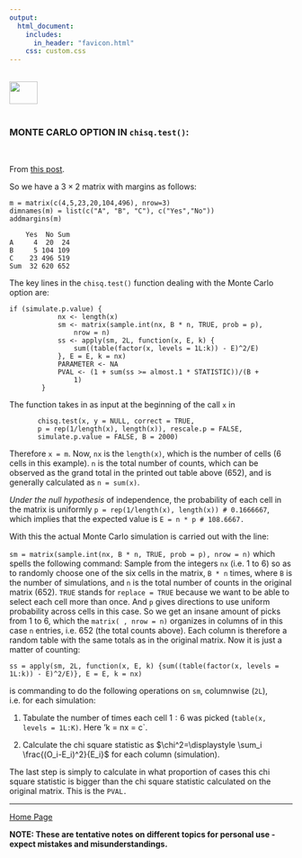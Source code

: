```yaml
---
output: 
  html_document:
    includes:
      in_header: "favicon.html" 
    css: custom.css
---
```


<br>
<a href="http://rinterested.github.io/statistics/index.html">
<img HEIGHT="40" WIDTH="50" src="https://cloud.githubusercontent.com/assets/9312897/10556783/a27a26fa-745c-11e5-9b1a-2d5bd737387a.PNG"></a>
<br><br>

### MONTE CARLO OPTION IN `chisq.test()`:
<br>

From [this post](http://stats.stackexchange.com/a/262745/67822).

So we have a $3 \times 2$ matrix with margins as follows:

    m = matrix(c(4,5,23,20,104,496), nrow=3)
    dimnames(m) = list(c("A", "B", "C"), c("Yes","No"))
    addmargins(m)

        Yes  No Sum
    A     4  20  24
    B     5 104 109
    C    23 496 519
    Sum  32 620 652

The key lines in the `chisq.test()` function dealing with the Monte Carlo option are:

    if (simulate.p.value) {
                nx <- length(x)
                sm <- matrix(sample.int(nx, B * n, TRUE, prob = p), 
                    nrow = n)
                ss <- apply(sm, 2L, function(x, E, k) {
                    sum((table(factor(x, levels = 1L:k)) - E)^2/E)
                }, E = E, k = nx)
                PARAMETER <- NA
                PVAL <- (1 + sum(ss >= almost.1 * STATISTIC))/(B + 
                    1)
            }

The function takes in as input at the beginning of the call `x` in   

           chisq.test(x, y = NULL, correct = TRUE,
           p = rep(1/length(x), length(x)), rescale.p = FALSE,
           simulate.p.value = FALSE, B = 2000)

Therefore `x = m`. Now, `nx` is the `length(x)`, which is the number of cells ($6$ cells in this example). `n` is the total number of counts, which can be observed as the grand total in the printed out table above $(652)$, and is generally calculated as `n = sum(x)`.

*Under the null hypothesis* of independence, the probability of each cell in the matrix is uniformly `p = rep(1/length(x), length(x)) # 0.1666667`, which implies that the expected value is `E = n * p # 108.6667.`

With this the actual Monte Carlo simulation is carried out with the line:

`sm = matrix(sample.int(nx, B * n, TRUE, prob = p), nrow = n)` which spells the following command: Sample from the integers `nx` (i.e. $1$ to $6$) so as to randomly choose one of the six cells in the matrix, `B * n` times, where `B` is the number of simulations, and `n` is the total number of counts in the original matrix  $(652)$. `TRUE` stands for `replace = TRUE` because we want to be able to select each cell more than once. And `p` gives directions to use uniform probability across cells in this case. So we get an insane amount of picks from $1$ to $6$, which the `matrix( , nrow = n)` organizes in columns of in this case `n` entries, i.e. $652$ (the total counts above). Each column is therefore a random table with the same totals as in the original matrix. Now it is just a matter of counting:

    ss = apply(sm, 2L, function(x, E, k) {sum((table(factor(x, levels = 1L:k)) - E)^2/E)}, E = E, k = nx)

is commanding to do the following operations on `sm`, columnwise (`2L`), i.e. for each simulation:

1. Tabulate the number of times each cell $1: 6$ was picked (`table(x, levels = 1L:K)`. Here 'k =  nx = c`.

2. Calculate the chi square statistic as $\chi^2=\displaystyle \sum_i \frac{(O_i-E_i)^2}{E_i}$ for each column (simulation).

The last step is simply to calculate in what proportion of cases this chi square statistic is bigger than the chi square statistic calculated on the original matrix. This is the `PVAL.`

---
<a href="http://rinterested.github.io/statistics/index.html">Home Page</a>

**NOTE: These are tentative notes on different topics for personal use - expect mistakes and misunderstandings.**
